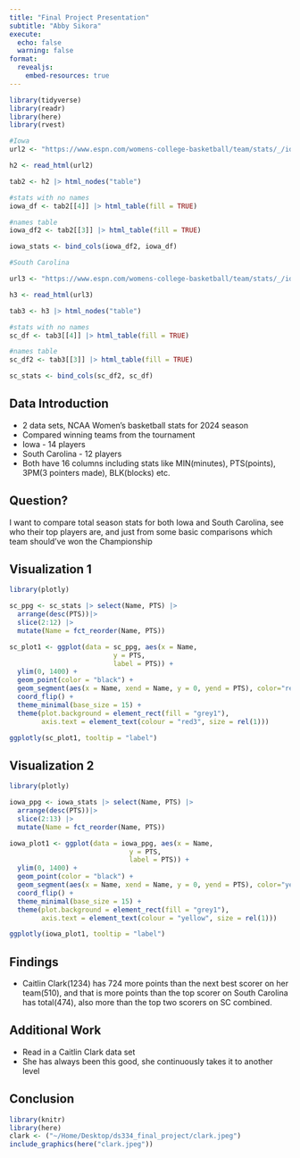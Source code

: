 ```yaml
---
title: "Final Project Presentation"
subtitle: "Abby Sikora"
execute: 
  echo: false
  warning: false
format: 
  revealjs:
    embed-resources: true
---
```


```r
library(tidyverse)
library(readr)
library(here)
library(rvest)

#Iowa
url2 <- "https://www.espn.com/womens-college-basketball/team/stats/_/id/2294/iowa-hawkeyes"

h2 <- read_html(url2)

tab2 <- h2 |> html_nodes("table")

#stats with no names
iowa_df <- tab2[[4]] |> html_table(fill = TRUE)

#names table
iowa_df2 <- tab2[[3]] |> html_table(fill = TRUE)

iowa_stats <- bind_cols(iowa_df2, iowa_df)

#South Carolina

url3 <- "https://www.espn.com/womens-college-basketball/team/stats/_/id/2579/south-carolina-gamecocks"

h3 <- read_html(url3)

tab3 <- h3 |> html_nodes("table")

#stats with no names
sc_df <- tab3[[4]] |> html_table(fill = TRUE)

#names table
sc_df2 <- tab3[[3]] |> html_table(fill = TRUE)

sc_stats <- bind_cols(sc_df2, sc_df)

```


## Data Introduction

* 2 data sets, NCAA Women's basketball stats for 2024 season
* Compared winning teams from the tournament
* Iowa - 14 players
* South Carolina - 12 players
* Both have 16 columns including stats like MIN(minutes), PTS(points), 3PM(3 pointers made), BLK(blocks) etc.

## Question?

I want to compare total season stats for both Iowa and South Carolina, see who their top players are, and just from some basic comparisons which team should've won the Championship


## Visualization 1

```r
library(plotly)

sc_ppg <- sc_stats |> select(Name, PTS) |>
  arrange(desc(PTS))|>
  slice(2:12) |>
  mutate(Name = fct_reorder(Name, PTS))

sc_plot1 <- ggplot(data = sc_ppg, aes(x = Name,
                          y = PTS,
                          label = PTS)) +
  ylim(0, 1400) +
  geom_point(color = "black") +
  geom_segment(aes(x = Name, xend = Name, y = 0, yend = PTS), color="red4") +
  coord_flip() +
  theme_minimal(base_size = 15) +
  theme(plot.background = element_rect(fill = "grey1"),
        axis.text = element_text(colour = "red3", size = rel(1)))

ggplotly(sc_plot1, tooltip = "label")
```

## Visualization 2

```r
library(plotly)

iowa_ppg <- iowa_stats |> select(Name, PTS) |>
  arrange(desc(PTS))|> 
  slice(2:13) |>
  mutate(Name = fct_reorder(Name, PTS))

iowa_plot1 <- ggplot(data = iowa_ppg, aes(x = Name,
                              y = PTS,
                              label = PTS)) +
  ylim(0, 1400) +
  geom_point(color = "black") +
  geom_segment(aes(x = Name, xend = Name, y = 0, yend = PTS), color="yellow") +
  coord_flip() +
  theme_minimal(base_size = 15) +
  theme(plot.background = element_rect(fill = "grey1"),
        axis.text = element_text(colour = "yellow", size = rel(1))) 

ggplotly(iowa_plot1, tooltip = "label")
```

## Findings

* Caitlin Clark(1234) has 724 more points than the next best scorer on her team(510), and that is more points than the top scorer on South Carolina has total(474), also more than the top two scorers on SC combined. 

## Additional Work

* Read in a Caitlin Clark data set
* She has always been this good, she continuously takes it to another level

## Conclusion

```r
library(knitr)
library(here)
clark <- ("~/Home/Desktop/ds334_final_project/clark.jpeg")
include_graphics(here("clark.jpeg"))
```

